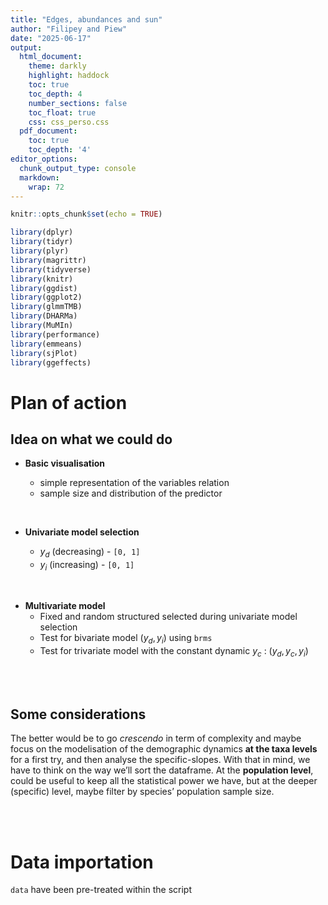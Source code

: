 ```yaml
---
title: "Edges, abundances and sun"
author: "Filipey and Piew"
date: "2025-06-17"
output:
  html_document:
    theme: darkly
    highlight: haddock
    toc: true
    toc_depth: 4
    number_sections: false
    toc_float: true
    css: css_perso.css
  pdf_document:
    toc: true
    toc_depth: '4'
editor_options:
  chunk_output_type: console
  markdown: 
    wrap: 72
---
```


```r
knitr::opts_chunk$set(echo = TRUE)
```

```r
library(dplyr)
library(tidyr)
library(plyr)
library(magrittr)
library(tidyverse)
library(knitr)
library(ggdist)
library(ggplot2)
library(glmmTMB)
library(DHARMa)
library(MuMIn)
library(performance)
library(emmeans)
library(sjPlot)
library(ggeffects)

```

# Plan of action

## Idea on what we could do

-   **Basic visualisation**

    -   simple representation of the variables relation
    -   sample size and distribution of the predictor

    <br>

-   **Univariate model selection**

    -   $y_d$ (decreasing) - `[0, 1]`
    -   $y_i$ (increasing) - `[0, 1]`

<br>

-   **Multivariate model**
    -   Fixed and random structured selected during univariate model
        selection
    -   Test for bivariate model $(y_d, y_i)$ using `brms`
    -   Test for trivariate model with the constant dynamic $y_c$ :
        $(y_d, y_c, y_i)$

<br> <br>

## Some considerations

The better would be to go *crescendo* in term of complexity and maybe
focus on the modelisation of the demographic dynamics **at the taxa
levels** for a first try, and then analyse the specific-slopes. With
that in mind, we have to think on the way we'll sort the dataframe. At
the **population level**, could be useful to keep all the statistical
power we have, but at the deeper (specific) level, maybe filter by
species' population sample size.

<br> <br>

# Data importation

`data` have been pre-treated within the script

<script>

.

<!-- setwd(dirname(rstudioapi::getActiveDocumentContext()$path)) -->

```r
# Demographic trends populations dataset

trends_populations = read.csv("trends_populations.csv", row.names = NULL) %>%
  dplyr::filter(Group != "Reptiles") %>% #Reptiles had a much lower number of populations thus were excluded
  dplyr::mutate(
    lat_abs = abs(Latitude),
    lat_abs_scaled = scale(lat_abs),
    reldist_trailing_scaled = scale(reldist_trailing),
    reldist_leading_scaled = scale(reldist_leading)
  )

mean_used <- attr(trends_populations$lat_abs_scaled, "scaled:center")
sd_used <- attr(trends_populations$lat_abs_scaled, "scaled:scale")

```

<br> <br>

```r

cols1 = c("Amphibians" = "turquoise4",
          "Mammals" = "chocolate4",
          "Birds" = "goldenrod1")
trends_hist_group = trends_populations %>% 
  ggplot(., aes(x = reldist_trailing, fill = Group)) + geom_density(aes(alpha = 0.5))+ 
  scale_fill_manual(values = cols1) + theme_classic(base_size = 18)+
  labs(x = "Relative distance to trailing edge",
       y = "Density of records") + scale_alpha(guide = 'none')

print(trends_hist_group)
ggsave(plot = last_plot(),"trends_hist_group.jpg")

```

Populations are mostly sampled far away from the edges, although
amphibians tend to be sampled further away from the trailing edge (thus
closer to the leading edge)

```r
# Crossing equator populations are removed
df_decrease <- trends_populations %>% 
  dplyr::filter(cross_equator == 0)
```

<br> <br>

# Data visualisation

## Variables distributions

```r

```

<br>

## Variables sample size per group

```r

```

<br> <br>

# Univariate modeling

This part aims to

## Decreasing $y_d$

```r
### MODEL DECREASE ####
## running the global model of decrease at the trailing edge
global_model_decrease <- glmmTMB(formula = decreasing ~ -1 + reldist_trailing_scaled + 
                                   (reldist_trailing_scaled * Group) +                        
                                   (reldist_trailing_scaled * lat_abs_scaled) +
                                   (lat_abs_scaled * Group) +
                                   (reldist_trailing_scaled|Species:Group) +
                                   (1|last_year),
                                 family = binomial,
                                 data = df_decrease,
                                 na.action = "na.fail")


summary(global_model_decrease)

# dredge model selection
dredge_selection_decrease <- dredge(global.model = global_model_decrease)
dredge_selection_decrease

# the best model (lowest AIC and lower df) includes relative distance to trailing edge and group, without interaction
decrease6 <- glmmTMB(formula = decreasing ~ -1 + reldist_trailing_scaled + Group  + 
                        (reldist_trailing_scaled|Species:Group) +
                        (1|last_year),
                      family = binomial,
                      data = df_decrease,
                      na.action = "na.fail")

summary(decrease6) 

# testing collinearity
performance::check_collinearity(
  decrease6,
  component = c('all') # 'all' shows both conditional and zi components
)


(emm_lm_c_threat_decrease = emmeans::emmeans(decrease6, specs = pairwise ~ Group , type = "response", adjust = "none"))[2]

performance(decrease6) # very low R2

mod_data_decrease = get_model_data(decrease6, terms = c("reldist_trailing_scaled", "Group"), type = "pred") %>% 
  as.data.frame()


```

```r
### DECREASE DATA VIZ AND ESTIMATES ####
# plotting the predicted values for the best model
plot_decrease6 = plot(ggeffects::ggpredict(decrease6, terms = c("reldist_trailing_scaled", "Group"), typical = "weighted_mean", interval = "confidence"))+
  scale_fill_manual(values = cols1) +
  scale_color_manual(values = cols1) + theme_classic() +
  xlab("Relative distance to trailing edge") +
  ylab("Probability of decreasing") 

print(plot_decrease6)
ggsave(plot = last_plot(),"predicted_decreasing_trailing.jpg")


# plotting the predicted values for the random effect (last year of sampling)
plot_decrease6_year = plot(ggeffects::ggpredict(decrease6, terms = c("last_year"), type = "random")) + 
  theme_classic() +
  xlab("Final year of sampling") +
  ylab("Probability of decreasing") 

print(plot_decrease6_year)
ggsave(plot = last_plot(),"lastyear_decreasing_trailing.jpg")

# getting the slope of relative distance to trailing edge on the log-odds of probability of decreasing
fixed_slope_decrease <- fixef(decrease6)$cond["reldist_trailing_scaled"]

# by selecting only the random effect of species (nested within group), converting values from the log-odds to probability 
ranef_mod_decrease= ranef(decrease6) %>% 
  as.data.frame() %>% 
  dplyr::filter(grpvar != "last_year") %>% 
  tidyr::separate(grp, c("Species", "Group"),sep=":",remove=F) %>% 
  dplyr::mutate(prob_intercept_decrease = ifelse(term=="(Intercept)", plogis(.$condval), "NA" ), # estimated probability that specific species is decreasing at that average distance to the edge (since we scaled relative distance to trailing edge)
                logit_lower_decrease = ifelse(term=="(Intercept)", plogis(condval - 1.96 * condsd), NA), # lower bound of confidence interval
                logit_upper_decrease = ifelse(term=="(Intercept)",plogis(condval + 1.96 * condsd), NA),  # upper bound of confidence interval
                group_slopes_decrease = ifelse(term=="reldist_trailing_scaled", .$condval + fixed_slope_decrease,NA)) # species-specific slope

decrease_slopes = ranef_mod_decrease %>% 
  dplyr::select(Species, Group, group_slopes_decrease) %>% 
  dplyr::filter(!is.na(group_slopes_decrease))

plot_species_slope_decrease = ggplot(ranef_mod_decrease, aes(x = as.factor(Group), y = as.numeric(group_slopes_decrease), fill = factor(Group))) + 
  stat_halfeye(adjust = 0.6,
               justification = -.1,
               .width = 0.01,
               point_colour = NA) +
  geom_boxplot(alpha = 0.6,
               width = .1) +
  scale_fill_manual(values = cols1) + theme_classic(base_size = 17) + geom_hline(yintercept = 0, color = "black", size = .7, linetype = 2) +
  ylab("Slope of probability of decreasing x Distance to trailing edge") + 
  xlab("") +  theme(legend.position="none",
                    axis.text.x=element_text(size=15)) +
  coord_flip()

print(plot_species_slope_decrease)
ggsave(plot = last_plot(),"slope_speciesgroup_decreasing_trailing.jpg")


```


``` r

```
<br> 
<br>

## Increasing $y_i$

```r
## running the global model of decrease at the trailing edge
global_model_increase <- glmmTMB(formula = increasing ~ -1 + reldist_leading_scaled + 
                                   (reldist_leading_scaled * Group) +                        
                                   (reldist_leading_scaled * lat_abs_scaled) +
                                   (lat_abs_scaled * Group) +
                                   (reldist_leading_scaled|Species:Group) +
                                   (1|last_year),
                                 family = binomial,
                                 data = trends_populations,
                                 na.action = "na.fail")


summary(global_model_increase)

# dredge model selection
dredge_selection_increase <- dredge(global.model = global_model_increase)
dredge_selection_increase

# the best model (lowest AIC and lower df) includes relative distance to trailing edge and group, without interaction
increase_model <- glmmTMB(formula = increasing ~ -1 + reldist_leading_scaled + Group  + lat_abs_scaled +
                        (reldist_leading_scaled|Species:Group) +
                        (1|last_year),
                      family = binomial,
                      data = trends_populations,
                      na.action = "na.fail")

summary(increase_model)

# testing collinearity
performance::check_collinearity(
  increase_model,
  component = c('all') # 'all' shows both conditional and zi components
)


(emm_increase = emmeans::emmeans(increase_model, specs = pairwise ~ Group , type = "response", adjust = "none"))[2]

performance(increase_model) # low R2

mod_data_increase = get_model_data(increase_model, terms = c("reldist_leading_scaled", "Group"), type = "pred") %>% 
  as.data.frame()

```

<br>
<br>

```r
# plotting the predicted values for the best model
plot_increase1 = plot(ggeffects::ggpredict(increase_model, terms = c("reldist_leading_scaled", "Group"),
                                          typical = "weighted_mean", interval = "confidence"))+
  scale_fill_manual(values = cols1) +
  scale_color_manual(values = cols1) + theme_classic() +
  xlab("Relative distance to leading edge") +
  ylab("Probability of increasing")  
print(plot_increase1)


plot_increase2a = plot(ggeffects::ggpredict(increase_model, terms = c("lat_abs_scaled"),
                                         type = "fixed", typical = "weighted_mean", interval = "prediction"))+
  theme_classic() +
  xlab("Scaled absolute latitude") +
  ylab("Probability of increasing")  
print(plot_increase2a)
ggsave(plot = last_plot(),"predicted_increasing_leading.jpg")

# convert to absolute latitude: 
# (value* sd_used) + mean_used
# lat_abs_scaled = -1 -> 28.47651
# lat_abs_scaled = 0 -> 41.16485
# lat_abs_scaled = 1 -> 53.85319

# plotting the predicted values for the random effect (last year of sampling)
plot_increase_year = plot(ggeffects::ggpredict(increase_model, terms = c("last_year"), type = "random")) + 
  theme_classic() +
  xlab("Final year of sampling") +
  ylab("Probability of increasing") 

print(plot_increase_year)
ggsave(plot = last_plot(),"lastyear_increasing_leading.jpg")

# getting the slope of relative distance to trailing edge on the log-odds of probability of increasing
fixed_slope_increase <- fixef(increase_model)$cond["reldist_leading_scaled"]

# by selecting only the random effect of species (nested within group), converting values from the log-odds to probability 
ranef_mod_increase= ranef(increase_model) %>% 
  as.data.frame() %>% 
  dplyr::filter(grpvar != "last_year") %>% 
  tidyr::separate(grp, c("Species", "Group"),sep=":",remove=F) %>% 
  dplyr::mutate(prob_intercept_increase = ifelse(term=="(Intercept)", plogis(.$condval), NA ), # estimated probability that specific species is increasing at that average distance to the edge (since we scaled relative distance to leading edge)
                logit_lower_increase = ifelse(term=="(Intercept)", plogis(condval - 1.96 * condsd), NA), # lower bound of confidence interval
                logit_upper_increase = ifelse(term=="(Intercept)",plogis(condval + 1.96 * condsd), NA),  # upper bound of confidence interval
                group_slopes_increase = ifelse(term=="reldist_leading_scaled", .$condval + fixed_slope_increase, NA)) # species-specific slope


increase_slopes = ranef_mod_increase %>% 
  dplyr::select(Species, Group, group_slopes_increase) %>% 
  dplyr::filter(!is.na(group_slopes_increase))


plot_species_slope_increase = ggplot(ranef_mod_increase, aes(x = as.factor(Group), y = as.numeric(group_slopes_increase), fill = factor(Group))) + 
  stat_halfeye(adjust = 0.9,
               justification = -.1,
               .width = 0.01,
               point_colour = NA) +
  geom_boxplot(alpha = 0.6,
               width = .1) +
  scale_fill_manual(values = cols1) + theme_classic(base_size = 17) + geom_hline(yintercept = 0, color = "black", size = .7, linetype = 2) +
  ylab("Slope of probability of increasing x Distance to leading edge") + 
  xlab("") +  theme(legend.position="none",
                    axis.text.x=element_text(size=15)) +
  coord_flip()

print(plot_species_slope_increase)
ggsave(plot = last_plot(),"slope_speciesgroup_decreasing_trailing.jpg")


```
<br> 
<br>

``` r
global_model_constant = trends_populations %>% 
  dplyr::mutate(mindist_edge = pmin(reldist_trailing, reldist_leading),
                mindist_edge_scaled = scale(mindist_edge)) %>% 
                  glmmTMB(constant ~ -1 + mindist_edge_scaled + 
                                   (mindist_edge_scaled * Group) +                        
                                   (mindist_edge_scaled * lat_abs_scaled) +
                                   (lat_abs_scaled * Group) +
                                   (mindist_edge_scaled|Species:Group) +
                                   (1|last_year), 
                                 family = binomial,
                                 data = .,
                                 na.action = "na.fail")


summary(global_model_constant)

# dredge model selection - NOT WORKING!!!
dredge_selection_constant <- dredge(global.model = global_model_constant)
dredge_selection_constant


## NOT ELEGANT BUT DID IT ITERATIVELY
model_constant_null = trends_populations %>% 
  dplyr::mutate(mindist_edge = pmin(reldist_trailing, reldist_leading),
                mindist_edge_scaled = scale(mindist_edge)) %>% 
                  glmmTMB(constant ~ -1 +
                                   (mindist_edge_scaled|Species:Group) +
                                   (1|last_year), 
                                 family = binomial,
                                 data = .,
                                 na.action = "na.fail")
summary(model_constant_null)

model_constant0 = trends_populations %>% 
  dplyr::mutate(mindist_edge = pmin(reldist_trailing, reldist_leading),
                mindist_edge_scaled = scale(mindist_edge)) %>% 
                  glmmTMB(constant ~ -1 + mindist_edge_scaled  +
                                   (mindist_edge_scaled|Species:Group) +
                                   (1|last_year), 
                                 family = binomial,
                                 data = .,
                                 na.action = "na.fail")
summary(model_constant0)

model_constant1 = trends_populations %>% 
  dplyr::mutate(mindist_edge = pmin(reldist_trailing, reldist_leading),
                mindist_edge_scaled = scale(mindist_edge)) %>% 
                  glmmTMB(constant ~ -1 + Group +
                                   (mindist_edge_scaled|Species:Group) +
                                   (1|last_year), 
                                 family = binomial,
                                 data = .,
                                 na.action = "na.fail")

summary(model_constant1)

model_constant2= trends_populations %>% 
  dplyr::mutate(mindist_edge = pmin(reldist_trailing, reldist_leading),
                mindist_edge_scaled = scale(mindist_edge)) %>% 
                  glmmTMB(constant ~ -1 + lat_abs_scaled +
                                   (mindist_edge_scaled|Species:Group) +
                                   (1|last_year), 
                                 family = binomial,
                                 data = .,
                                 na.action = "na.fail")

summary(model_constant2)

model_constant3= trends_populations %>% 
  dplyr::mutate(mindist_edge = pmin(reldist_trailing, reldist_leading),
                mindist_edge_scaled = scale(mindist_edge)) %>% 
                  glmmTMB(constant ~ -1 + mindist_edge_scaled + Group +
                                   (mindist_edge_scaled|Species:Group) +
                                   (1|last_year), 
                                 family = binomial,
                                 data = .,
                                 na.action = "na.fail")

summary(model_constant3)

model_constant4= trends_populations %>% 
  dplyr::mutate(mindist_edge = pmin(reldist_trailing, reldist_leading),
                mindist_edge_scaled = scale(mindist_edge)) %>% 
                  glmmTMB(constant ~ -1 + mindist_edge_scaled + Group +
                                   (mindist_edge_scaled|Species:Group) +
                                   (1|last_year), 
                                 family = binomial,
                                 data = .,
                                 na.action = "na.fail")

summary(model_constant3)


model_constant4 = trends_populations %>% 
  dplyr::mutate(mindist_edge = pmin(reldist_trailing, reldist_leading),
                mindist_edge_scaled = scale(mindist_edge)) %>% 
                  glmmTMB(constant ~ -1 + mindist_edge_scaled  + lat_abs_scaled +
                                   (mindist_edge_scaled|Species:Group) +
                                   (1|last_year), 
                                 family = binomial,
                                 data = .,
                                 na.action = "na.fail")
summary(model_constant4)

model_constant5 = trends_populations %>% 
  dplyr::mutate(mindist_edge = pmin(reldist_trailing, reldist_leading),
                mindist_edge_scaled = scale(mindist_edge)) %>% 
                  glmmTMB(constant ~ -1 + Group  + lat_abs_scaled +
                                   (mindist_edge_scaled|Species:Group) +
                                   (1|last_year), 
                                 family = binomial,
                                 data = .,
                                 na.action = "na.fail")
summary(model_constant5)

model_constant6 = trends_populations %>% 
  dplyr::mutate(mindist_edge = pmin(reldist_trailing, reldist_leading),
                mindist_edge_scaled = scale(mindist_edge)) %>% 
                  glmmTMB(constant ~ -1 + mindist_edge_scaled  + lat_abs_scaled + Group +
                                   (mindist_edge_scaled|Species:Group) +
                                   (1|last_year), 
                                 family = binomial,
                                 data = .,
                                 na.action = "na.fail")

summary(model_constant6)

model_constant7 = trends_populations %>% 
  dplyr::mutate(mindist_edge = pmin(reldist_trailing, reldist_leading),
                mindist_edge_scaled = scale(mindist_edge)) %>% 
                  glmmTMB(constant ~ -1 + 
                                   (mindist_edge_scaled * Group) +
                                   (mindist_edge_scaled|Species:Group) +
                                   (1|last_year), 
                                 family = binomial,
                                 data = .,
                                 na.action = "na.fail")

summary(model_constant7)

model_constant8 = trends_populations %>% 
  dplyr::mutate(mindist_edge = pmin(reldist_trailing, reldist_leading),
                mindist_edge_scaled = scale(mindist_edge)) %>% 
                  glmmTMB(constant ~ -1 + 
                                   (mindist_edge_scaled * lat_abs_scaled) +
                                   (mindist_edge_scaled|Species:Group) +
                                   (1|last_year), 
                                 family = binomial,
                                 data = .,
                                 na.action = "na.fail")

summary(model_constant8)

model_constant9 = trends_populations %>% 
  dplyr::mutate(mindist_edge = pmin(reldist_trailing, reldist_leading),
                mindist_edge_scaled = scale(mindist_edge)) %>% 
                  glmmTMB(constant ~ -1 + 
                                   (Group * lat_abs_scaled) +
                                   (mindist_edge_scaled|Species:Group) +
                                   (1|last_year), 
                                 family = binomial,
                                 data = .,
                                 na.action = "na.fail")

summary(model_constant9)

model_constant10 = trends_populations %>% 
  dplyr::mutate(mindist_edge = pmin(reldist_trailing, reldist_leading),
                mindist_edge_scaled = scale(mindist_edge)) %>% 
                  glmmTMB(constant ~ -1 + lat_abs_scaled +
                                   (mindist_edge_scaled * Group) +
                                   (mindist_edge_scaled|Species:Group) +
                                   (1|last_year), 
                                 family = binomial,
                                 data = .,
                                 na.action = "na.fail")
summary(model_constant10)

model_constant11 = trends_populations %>% 
  dplyr::mutate(mindist_edge = pmin(reldist_trailing, reldist_leading),
                mindist_edge_scaled = scale(mindist_edge)) %>% 
                  glmmTMB(constant ~ -1 + Group +
                                   (mindist_edge_scaled * lat_abs_scaled) +
                                   (mindist_edge_scaled|Species:Group) +
                                   (1|last_year), 
                                 family = binomial,
                                 data = .,
                                 na.action = "na.fail")

summary(model_constant11)


model_constant12 = trends_populations %>% 
  dplyr::mutate(mindist_edge = pmin(reldist_trailing, reldist_leading),
                mindist_edge_scaled = scale(mindist_edge)) %>% 
                  glmmTMB(constant ~ -1 + mindist_edge_scaled  +
                                   (Group * lat_abs_scaled) +
                                   (mindist_edge_scaled|Species:Group) +
                                   (1|last_year), 
                                 family = binomial,
                                 data = .,
                                 na.action = "na.fail")

summary(model_constant12)


model_constant13= trends_populations %>% 
  dplyr::mutate(mindist_edge = pmin(reldist_trailing, reldist_leading),
                mindist_edge_scaled = scale(mindist_edge)) %>% 
                  glmmTMB(constant ~ -1 + 
                                   (mindist_edge_scaled * lat_abs_scaled) +
                                   (lat_abs_scaled * Group) +
                                   (mindist_edge_scaled|Species:Group) +
                                   (1|last_year), 
                                 family = binomial,
                                 data = .,
                                 na.action = "na.fail")

summary(model_constant13)

model_constant14= trends_populations %>% 
  dplyr::mutate(mindist_edge = pmin(reldist_trailing, reldist_leading),
                mindist_edge_scaled = scale(mindist_edge)) %>% 
                  glmmTMB(constant ~ -1 + 
                                   (mindist_edge_scaled * lat_abs_scaled) +
                                   (mindist_edge_scaled * Group) +
                                   (mindist_edge_scaled|Species:Group) +
                                   (1|last_year), 
                                 family = binomial,
                                 data = .,
                                 na.action = "na.fail")

summary(model_constant14)

model_constant15= trends_populations %>% 
  dplyr::mutate(mindist_edge = pmin(reldist_trailing, reldist_leading),
                mindist_edge_scaled = scale(mindist_edge)) %>% 
                  glmmTMB(constant ~ -1 + 
                                   (Group * lat_abs_scaled) +
                                   (mindist_edge_scaled * Group) +
                                   (mindist_edge_scaled|Species:Group) +
                                   (1|last_year), 
                                 family = binomial,
                                 data = .,
                                 na.action = "na.fail")

summary(model_constant15)

model_constant16= trends_populations %>% 
  dplyr::mutate(mindist_edge = pmin(reldist_trailing, reldist_leading),
                mindist_edge_scaled = scale(mindist_edge)) %>% 
                  glmmTMB(constant ~ -1 + mindist_edge_scaled * Group +
                                   (Group * lat_abs_scaled) +
                                   (mindist_edge_scaled * lat_abs_scaled) +
                                   (mindist_edge_scaled|Species:Group) +
                                   (1|last_year), 
                                 family = binomial,
                                 data = .,
                                 na.action = "na.fail")

summary(model_constant16)

AIC_constant = AICc(model_constant1, model_constant2, model_constant3, model_constant4, model_constant5, model_constant6, model_constant7, model_constant8, model_constant9, model_constant10,model_constant11, model_constant12, model_constant13 ,model_constant14, model_constant15, model_constant16)
AIC_constant %>% 
  sort(AICc)



# testing collinearity
performance::check_collinearity(
  model_constant10,
  component = c('all') # 'all' shows both conditional and zi components
)


(emm_increase = emmeans::emmeans(model_constant10, specs = pairwise ~ Group , type = "response", adjust = "none"))[2]

performance(model_constant10) # low R2

mod_data_constant = get_model_data(model_constant10, terms = c("mindist_edge_scaled", "Group"), type = "pred") %>% 
  as.data.frame()
```


``` r
plot_constant = plot(ggeffects::ggpredict(model_constant10, terms = c("mindist_edge_scaled", "Group"), typical = "weighted_mean", interval = "confidence"))+
  scale_fill_manual(values = cols1) +
  scale_color_manual(values = cols1) + theme_classic() +
  xlab("Relative distance to closest edge") +
  ylab("Probability of being constant") 

print(plot_constant)

cols3 = c("-1" = "orange",
          "0"= "purple",
          "1" = "black")
plot_constanta = plot(ggeffects::ggpredict(model_constant10, terms = c("lat_abs_scaled"),
                                         type = "fixed", typical = "mode", interval = "prediction"))+
  theme_classic() +
  xlab("Minimum distance to any edge") +
  ylab("Probability of being constant")  +
  scale_fill_manual(values = cols3) +
  scale_color_manual(values = cols3, labels = c("28.47º", "41.16º", "53.85º"))
print(plot_constanta)
# getting the slope of relative distance to trailing edge on the log-odds of probability of increasing
fixed_slope_constant <- fixef(model_constant10)$cond["mindist_edge_scaled"]


# by selecting only the random effect of species (nested within group), converting values from the log-odds to probability 
ranef_mod_constant= ranef(model_constant10) %>% 
  as.data.frame() %>% 
  dplyr::filter(grpvar != "last_year") %>% 
  tidyr::separate(grp, c("Species", "Group"),sep=":",remove=F) %>% 
  dplyr::mutate(prob_intercept_constant = ifelse(term=="(Intercept)", plogis(.$condval), "NA" ), # estimated probability that specific species being constant at that average distance to the edge (since we scaled relative distance to leading edge)
                logit_lower_constant = ifelse(term=="(Intercept)", plogis(condval - 1.96 * condsd), "NA"), # lower bound of confidence interval
                logit_upper_constant = ifelse(term=="(Intercept)",plogis(condval + 1.96 * condsd), "NA"),  # upper bound of confidence interval
                group_slopes_constant = ifelse(term=="mindist_edge_scaled", .$condval + fixed_slope_constant, "NA")) # species-specific slope


plot_species_slope_constant = ggplot(ranef_mod_constant, aes(x = as.factor(Group), y = as.numeric(group_slopes_constant), fill = factor(Group))) + 
  stat_halfeye(adjust = 0.9,
               justification = -.1,
               .width = 0.01,
               point_colour = NA) +
  geom_boxplot(alpha = 0.6,
               width = .1) +
  scale_fill_manual(values = cols1) + theme_classic(base_size = 17) + geom_hline(yintercept = 0, color = "black", size = .7, linetype = 2) +
  ylab("Slope of probability of being constant x Minimum distance to nearest edge") + 
  xlab("") +  theme(legend.position="none",
                    axis.text.x=element_text(size=15)) +
  coord_flip()

print(plot_species_slope_constant)
ggsave(plot = last_plot(),"slope_speciesgroup_decreasing_trailing.jpg")
```


```r

````
